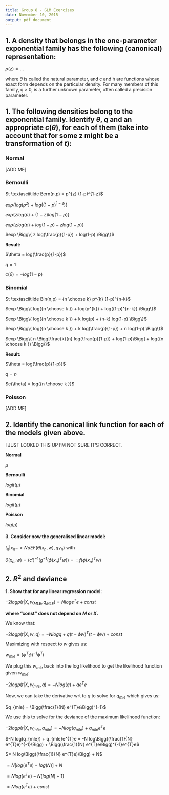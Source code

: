```yaml
---
title: Group 8 - GLM Exercises
date: November 10, 2015
output: pdf_document
---
```


## 1. A density that belongs in the one-parameter exponential family has the following (canonical) representation:

$p(z) = ...$

where $\theta$ is called the natural parameter, and c and h are functions whose exact form depends on the particular density. For many members of this family, q > 0, is a further unknown parameter, often called a precision parameter.

## 1. The following densities belong to the exponential family. Identify $\theta$, $q$ and an appropriate $c(\theta)$, for each of them (take into account that for some z might be a transformation of $t$):

### Normal

[ADD ME]

### Bernoulli

$t \textasciitilde Bern(n,p) = p^{z} (1-p)^{1-z}$

$exp \Bigg\{ log(p^{z}) + log((1-p)^{1-z}) \Bigg\}$

$exp \Bigg\{ z log(p) + (1-z) log(1-p) \Bigg\}$

$exp \Bigg\{ z log(p) + log(1-p) - z log(1-p) \Bigg\}$

$exp \Bigg\{ z log(\frac{p}{1-p}) + log(1-p) \Bigg\}$

**Result:**

$\theta = log(\frac{p}{1-p})$

$q = 1$

$c(\theta) = -log(1-p)$

### Binomial

$t \textasciitilde Bin(n,p) = {n \choose k} p^{k} (1-p)^{n-k}$

$exp \Bigg\{ log({n \choose k }) + log(p^{k}) + log((1-p)^{n-k}) \Bigg\}$

$exp \Bigg\{ log({n \choose k }) + k log(p) + (n-k) log(1-p) \Bigg\}$

$exp \Bigg\{ log({n \choose k }) + k log(\frac{p}{1-p}) + n log(1-p) \Bigg\}$

$exp \Bigg\{ n \Bigg[\frac{k}{n} log(\frac{p}{1-p}) + log(1-p)\Bigg] + log({n \choose k }) \Bigg\}$

**Result:**

$\theta = log(\frac{p}{1-p})$

$q = n$

$c(\theta) = log({n \choose k })$


### Poisson

[ADD ME]

## 2. Identify the canonical link function for each of the models given above.

I JUST LOOKED THIS UP I'M NOT SURE IT'S CORRECT.

**Normal**

$\mu$

**Bernoulli**

$logit(\mu)$

**Binomial**

$logit(\mu)$

**Poisson**

$log(\mu)$

#### 3. Consider now the generalised linear model:

$t_{n}|x_{n} -> NdEF(\theta(x_{n},w),q\gamma_{n})$ with

$\theta(x_{n}, w) = (c')^{-1}(g^{-1}(\phi(x_{n})^{T} w)) =: f (\phi(x_{n})^{T} w)$


## 2. $R^{2}$ and deviance

**1. Show that for any linear regression model:**

$-2 log p(t|X, w_{MLE}, q_{MLE} ) = N log e^{T} e + const$

**where "const" does not depend on $M$ or $X$.**

We know that:

$-2logp(t|X,w,q) =-Nlogq+q(t-\phi w)^{T}(t-\phi w)+const$

Maximizing with respect to $w$ gives us:

$w_{mle} = (\phi^{T} \phi)^{-1}\phi^{T}t$

We plug this $w_{mle}$ back into the log likelihood to get the likelihood function given $w_{mle}$:

$-2logp(t|X,w_{mle},q) = -Nlog(q) + qe^{T}e$

Now, we can take the derivative wrt to $q$ to solve for $q_{mle}$ which gives us:

$q_{mle} = \Bigg(\frac{1}{N} e^{T}e\Bigg)^{-1}$

We use this to solve for the deviance of the maximum likelihood function:

$-2logp(t|X,w_{mle},q_{mle}) = -N log(q_{mle}) + q_{mle}e^{T}e$

$-N log(q_{mle}) + q_{mle}e^{T}e = -N log\Bigg((\frac{1}{N} e^{T}e)^{-1}\Bigg) + \Bigg(\frac{1}{N} e^{T}e\Bigg)^{-1}e^{T}e$

$= N log\Bigg((\frac{1}{N} e^{T}e)\Bigg) + N$

$= N[log(e^{T}e) - log(N)] + N$

$= Nlog(e^{T}e) - N(log(N) + 1)$

$= Nlog(e^{T}e) + const$
